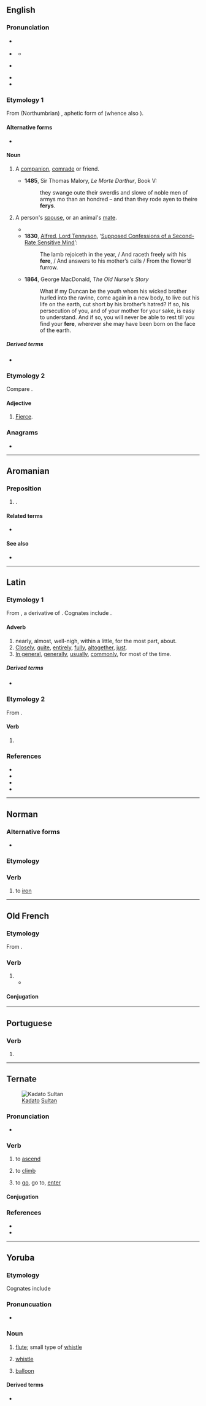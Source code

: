 {{also|fêre}}
==English==

===Pronunciation===
* {{a|RP}} {{IPA|en|/fɪə/}}
* {{a|GenAm}} {{IPA|en|/fɪɹ/}}
** {{audio|en|en-us-fear.ogg|Audio (US)}}
* {{a|Scotland}} {{IPA|en|/fiːɹ/}}
* {{rhymes|en|ɪə|s=1}}
* {{homophones|en|fear}}

===Etymology 1===
From (Northumbrian) {{inh|en|ang|fǣra}}, aphetic form of {{m|ang|ġefēra}} (whence also {{cog|enm|y-fere}}).

====Alternative forms====
* {{alter|en|pheer}} <!--in Spenser-->

====Noun====
{{en-noun}}

# {{lb|en|dialectal|or|obsolete}} A [[companion]], [[comrade]] or friend.
#* '''1485''', Sir Thomas Malory, ''Le Morte Darthur'', Book V:
#*: they swange oute their swerdis and slowe of noble men of armys mo than an hondred – and than they rode ayen to theire '''ferys'''.
# {{lb|en|archaic}} A person's [[spouse]], or an animal's [[mate]].
#* {{RQ:Spenser Faerie Queene|book=IV|canto=III|stanza=52|passage=And Cambel tooke Cambrina to his '''fere'''.}}
#* '''1830''', [[w:Alfred_Tennyson%2C_1st_Baron_Tennyson|Alfred, Lord Tennyson]], ‘[http://www.telelib.com/authors/T/TennysonAlfred/verse/juvenilia/supposedconfessions.html Supposed Confessions of a Second-Rate Sensitive Mind]’:
#*: The lamb rejoiceth in the year, / And raceth freely with his '''fere''', / And answers to his mother’s calls / From the flower’d furrow.
#* '''1864''', George MacDonald, ''The Old Nurse's Story''
#*: What if my Duncan be the youth whom his wicked brother hurled into the ravine, come again in a new body, to live out his life on the earth, cut short by his brother’s hatred? If so, his persecution of you, and of your mother for your sake, is easy to understand. And if so, you will never be able to rest till you find your '''fere''', wherever she may have been born on the face of the earth.

=====Derived terms=====
* {{l|en|ferede}}

===Etymology 2===
Compare {{cog|la|ferus|t=wild}}.

====Adjective====
{{en-adj}}

# {{lb|en|obsolete}} [[fierce|Fierce]].

{{Webster 1913}}

===Anagrams===
* {{anagrams|en|a=eefr|-free|Free|feer|free|reef}}

----

==Aromanian==

===Preposition===
{{head|rup|preposition|}}

# {{alternative form of |rup|fãrã}}.

====Related terms====
* {{l|rup|nafore}}

====See also====
* {{l|rup|chend}}

----

==Latin==

===Etymology 1===
From {{der|la|ine-pro|*dʰer-o-|t=tight, close by}}, a derivative of {{m|ine-pro|*dʰer-|t=to hold}}. Cognates include {{m|la|firmus}}.

====Adverb====
{{la-adv|ferē|-}}

# nearly, almost, well-nigh, within a little, for the most part, about.
# [[closely|Closely]], [[quite]], [[entirely]], [[fully]], [[altogether]], [[just]].
# [[in general|In general]], [[generally]], [[usually]], [[commonly]], for most of the time.

=====Derived terms=====
* {{l|la|fermē}}

===Etymology 2===
From {{m|la|for}}.

====Verb====
{{la-verb-form|fēre}}

# {{inflection of|la|for||2|s|pres|actv|subj}}

===References===
* {{R:L&S}}
* {{R:Elementary Lewis}}
* {{R:Gaffiot}}
* {{R:M&A}}

----

==Norman==

===Alternative forms===
* {{alter|nrf|féther||Jersey}}

===Etymology===
{{rfe|nrf}}

===Verb===
{{nrf-verb}}

# {{lb|nrf|Sark}} to [[iron]]

----

==Old French==

===Etymology===
From {{inh|fro|la|facio|faciō, facere}}.

===Verb===
{{head|fro|verb}}

# {{alternative form of|fro|faire}}
#* {{quote-book|fro|year=circa 1180,|title=[[s:fr:Perceval ou le conte du Graal|Perceval ou le conte du Graal]]|author=[[wikipedia:Chrétien de Troyes|Chrétien de Troyes]]|passage=Sire, vostre prisoniers sui<br />por '''fere''' ce que vos voldroiz|translation=Sire, I am your prisoner<br />To do what you desire}}

====Conjugation====
{{fro-conj-faire|repl=fai/fe}}

----

==Portuguese==

===Verb===
{{head|pt|verb form}}

# {{pt-verb-form-of|ferir}}

----

==Ternate==
[[File:Ternate, Keraton.jpg|thumb|right|[[kadato|Kadato]] [[sultan|Sultan]]]]

===Pronunciation===
* {{IPA|tft|[ˈfe.ɾe]}}

===Verb===
{{tft-verb|j=فيري}}

# {{lb|tft|intransitive}} to [[ascend]]
# {{lb|tft|intransitive|transitive}} to [[climb]]
# {{lb|tft|intransitive|of the Sultan's palace}} to [[go]], go to, [[enter]]
#: {{uxi|tft|ana i'''fere''' toma kadato|they '''entered''' into the palace}}

====Conjugation====
{{tft-conj}}

===References===
* {{R:tft:Clercq:1890}}
* {{R:tft:Hayami-Allen:2001}}

----

==Yoruba==
{{multiple images|direction=vertical|
|image1=Brooklyn Museum 22.909 Flute Three Holes.jpg|caption1='''Fèrè''' (1)
|image2=Balloons-1761634 1920.jpg|caption2='''Fèrè''' tó ń léfòó lójú omi (3)
}}

===Etymology===
Cognates include {{cog|nup|fèrè}}

===Pronuncuation===
* {{yo-IPA|fèrè}}

===Noun===
{{yo-noun|fèrè}}

# {{lb|yo|music}} [[flute]]; small type of [[whistle]]
# {{lb|yo|football}} [[whistle]]
# [[balloon]]

====Derived terms====
* {{l|yo|fọn fèrè|t=to play the flute; to blow a whistle}}

{{C|yo|Musical instruments|Sports|Football}}